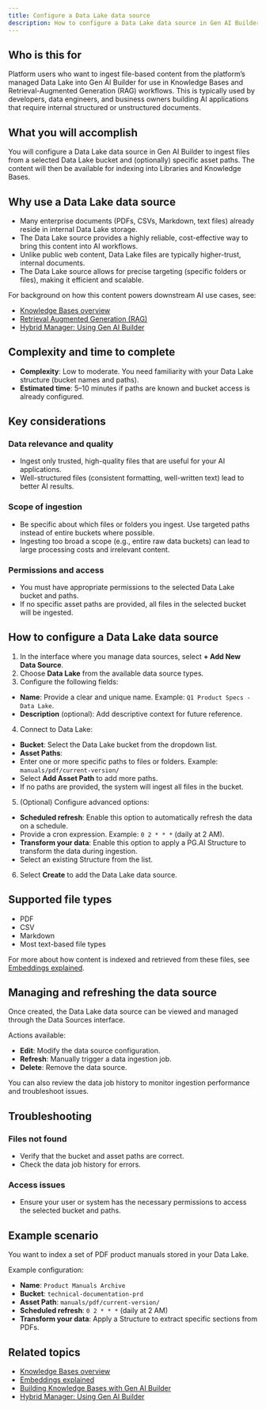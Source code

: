 ```yaml
---
title: Configure a Data Lake data source
description: How to configure a Data Lake data source in Gen AI Builder to ingest files from your platform-managed Data Lake.
---
```


## Who is this for

Platform users who want to ingest file-based content from the platform’s managed Data Lake into Gen AI Builder for use in Knowledge Bases and Retrieval-Augmented Generation (RAG) workflows.
This is typically used by developers, data engineers, and business owners building AI applications that require internal structured or unstructured documents.

## What you will accomplish

You will configure a Data Lake data source in Gen AI Builder to ingest files from a selected Data Lake bucket and (optionally) specific asset paths. The content will then be available for indexing into Libraries and Knowledge Bases.

## Why use a Data Lake data source

- Many enterprise documents (PDFs, CSVs, Markdown, text files) already reside in internal Data Lake storage.
- The Data Lake source provides a highly reliable, cost-effective way to bring this content into AI workflows.
- Unlike public web content, Data Lake files are typically higher-trust, internal documents.
- The Data Lake source allows for precise targeting (specific folders or files), making it efficient and scalable.

For background on how this content powers downstream AI use cases, see:

- [Knowledge Bases overview](../../../pipeline/knowledge_base)
- [Retrieval Augmented Generation (RAG)](../../../learn/explained/rag)
- [Hybrid Manager: Using Gen AI Builder](../../../../../hybrid-manager/ai-factory/gen-ai/builder)

## Complexity and time to complete

- **Complexity**: Low to moderate. You need familiarity with your Data Lake structure (bucket names and paths).
- **Estimated time**: 5–10 minutes if paths are known and bucket access is already configured.

## Key considerations

### Data relevance and quality

- Ingest only trusted, high-quality files that are useful for your AI applications.
- Well-structured files (consistent formatting, well-written text) lead to better AI results.

### Scope of ingestion

- Be specific about which files or folders you ingest. Use targeted paths instead of entire buckets where possible.
- Ingesting too broad a scope (e.g., entire raw data buckets) can lead to large processing costs and irrelevant content.

### Permissions and access

- You must have appropriate permissions to the selected Data Lake bucket and paths.
- If no specific asset paths are provided, all files in the selected bucket will be ingested.

## How to configure a Data Lake data source

1. In the interface where you manage data sources, select **+ Add New Data Source**.
2. Choose **Data Lake** from the available data source types.
3. Configure the following fields:

- **Name**: Provide a clear and unique name. Example: `Q1 Product Specs - Data Lake`.
- **Description** (optional): Add descriptive context for future reference.

4. Connect to Data Lake:

- **Bucket**: Select the Data Lake bucket from the dropdown list.
- **Asset Paths**:
- Enter one or more specific paths to files or folders. Example: `manuals/pdf/current-version/`
- Select **Add Asset Path** to add more paths.
- If no paths are provided, the system will ingest all files in the bucket.

5. (Optional) Configure advanced options:

- **Scheduled refresh**: Enable this option to automatically refresh the data on a schedule.
- Provide a cron expression. Example: `0 2 * * *` (daily at 2 AM).
- **Transform your data**: Enable this option to apply a PG.AI Structure to transform the data during ingestion.
- Select an existing Structure from the list.

6. Select **Create** to add the Data Lake data source.

## Supported file types

- PDF
- CSV
- Markdown
- Most text-based file types

For more about how content is indexed and retrieved from these files, see [Embeddings explained](../../../learn/explained/embeddings).

## Managing and refreshing the data source

Once created, the Data Lake data source can be viewed and managed through the Data Sources interface.

Actions available:

- **Edit**: Modify the data source configuration.
- **Refresh**: Manually trigger a data ingestion job.
- **Delete**: Remove the data source.

You can also review the data job history to monitor ingestion performance and troubleshoot issues.

## Troubleshooting

### Files not found

- Verify that the bucket and asset paths are correct.
- Check the data job history for errors.

### Access issues

- Ensure your user or system has the necessary permissions to access the selected bucket and paths.

## Example scenario

You want to index a set of PDF product manuals stored in your Data Lake.

Example configuration:

- **Name**: `Product Manuals Archive`
- **Bucket**: `technical-documentation-prd`
- **Asset Path**: `manuals/pdf/current-version/`
- **Scheduled refresh**: `0 2 * * *` (daily at 2 AM)
- **Transform your data**: Apply a Structure to extract specific sections from PDFs.

## Related topics

- [Knowledge Bases overview](../../../pipeline/knowledge_base)
- [Embeddings explained](../../../learn/explained/embeddings)
- [Building Knowledge Bases with Gen AI Builder](edb-postgres-ai/ai-factory/learn/how-togen-ai/knowledge-base-setup) <!-- Placeholder link -->
- [Hybrid Manager: Using Gen AI Builder](../../../../../hybrid-manager/ai-factory/gen-ai/builder)
